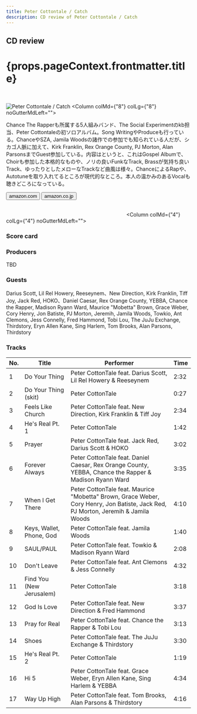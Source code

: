 ```yaml
---
title: Peter Cottontale / Catch
description: CD review of Peter Cottontale / Catch
---
```



<h2>CD review</h2>
<h1 className="h1--no--margin">{props.pageContext.frontmatter.title}</h1>

<br/>
<Row  className="image-card-group">
	<Column colMd={"4"} colLg={"4"} noGutterMdLeft="">
       <ImageCard>

![Peter Cottontale / Catch](../../images/cd/petercottontale1L.jpg) 
</ImageCard>
	</Column>
	<Column colMd={"8"} colLg={"8"} noGutterMdLeft="">
	<p>
	Chance The Rapperも所属する5人組みバンド、The Social Experimentのkb担当、Peter Cottontaleの初ソロアルバム。Song WritingやProduceも行っている。ChanceやSZA, Jamila Woodsの諸作での参加でも知られている人だが、シカゴ人脈に加えて、Kirk Franklin, Rex Orange County, PJ Morton, Alan ParsonsまでGuest参加している。内容はというと、これはGospel Albumで、Choirも参加した本格的なものや、ノリの良いFunkなTrack, Brassが気持ち良いTrack、ゆったりとしたメローなTrackなど曲風は様々。ChanceによるRapや、Autotuneを取り入れてるところが現代的なところ。本人の温かみのあるVocalも聴きどころになっている。
	</p>
	<div>
	    <Button href="https://amzn.to/2XhGtzP" kind="primary" size="small" renderIcon={ArrowUpRight24}>
          amazon.com
        </Button>
        <Button href="https://amzn.to/3gD9hKN" kind="secondary" size="small" renderIcon={ArrowUpRight24}>
          amazon.co.jp
        </Button>
	</div>
	<a style="display:inline-block;overflow:hidden;background:url(https://linkmaker.itunes.apple.com/ja-jp/lockup.svg?releaseDate=2020-04-17&kind=album&bubble=apple_music&style=mono-black) no-repeat;width:180px;height:45px;" href="https://geo.music.apple.com/jp/album/catch/1507296447?mt=1&app=music&ls=1&at=11lcug"></a>
	<a style="display:inline-block;overflow:hidden;background:url(https://linkmaker.itunes.apple.com/ja-jp/badge-lrg.svg?releaseDate=2020-04-17T00:00:00Z&kind=album&bubble=itunes_music) no-repeat;width:140px;height:45px;" href="https://geo.music.apple.com/jp/album/catch/1507296447?app=itunes&at=11lcug"></a>
	</Column>
</Row>
<Row >
	<Column colMd={"4"} colLg={"4"} noGutterMdLeft="">
<div>
    <h3>Score card</h3>
	<SliderJS1 value="4" />
    <SliderJS2 value="2" />
	<SliderJS3 value="1" />
    <SliderJS4 value="9" />
</div>
</Column>
<Column colMd={"8"} colLg={"8"} noGutterMdLeft="">
<div>
<h3>Producers</h3>
<p>TBD</p>
<h3>Guests</h3>
<p>
Darius Scott, Lil Rel Howery, Reeseynem、New Direction, Kirk Franklin, Tiff Joy, Jack Red, HOKO、Daniel Caesar, Rex Orange County, YEBBA, Chance the Rapper, Madison Ryann Ward, Maurice &quot;Mobetta&quot; Brown, Grace Weber, Cory Henry, Jon Batiste, PJ Morton, Jeremih, Jamila Woods, Towkio, Ant Clemons, Jess Connelly, Fred Hammond, Tobi Lou, The JuJu Exchange, Thirdstory, Eryn Allen Kane, Sing Harlem, Tom Brooks, Alan Parsons, Thirdstory
</p>
</div>
</Column>
</Row>

<h3>Tracks</h3>

| No. |	Title	                 |	Performer	                                                                                                                     | Time |
| --- |	------------------------ | --------------------------------------------------------------------------------------------------------------------------------- | ---- |
| 1	  |	Do Your Thing	         | Peter CottonTale feat. Darius Scott, Lil Rel Howery & Reeseynem	                                                                 | 2:32 |
| 2	  |	Do Your Thing (skit)	 | Peter CottonTale	                                                                                                                 | 0:27 |
| 3	  |	Feels Like Church	     | Peter CottonTale feat. New Direction, Kirk Franklin & Tiff Joy	                                                                 | 2:34 |
| 4	  |	He's Real Pt. 1	         | Peter CottonTale	                                                                                                                 | 1:42 |
| 5	  |	Prayer	                 | Peter CottonTale feat. Jack Red, Darius Scott & HOKO	                                                                             | 3:02 |
| 6	  |	Forever Always	         | Peter CottonTale feat. Daniel Caesar, Rex Orange County, YEBBA, Chance the Rapper & Madison Ryann Ward	                         | 3:35 |
| 7	  |	When I Get There	     | Peter CottonTale feat. Maurice "Mobetta" Brown, Grace Weber, Cory Henry, Jon Batiste, Jack Red, PJ Morton, Jeremih & Jamila Woods | 4:10 |
| 8	  |	Keys, Wallet, Phone, God | Peter CottonTale feat. Jamila Woods	                                                                                             | 1:40 |
| 9	  |	SAUL/PAUL	             | Peter CottonTale feat. Towkio & Madison Ryann Ward	                                                                             | 2:08 |
| 10  |	Don't Leave	             | Peter CottonTale feat. Ant Clemons & Jess Connelly	                                                                             | 4:32 |
| 11  |	Find You (New Jerusalem) | Peter CottonTale	                                                                                                                 | 3:18 |
| 12  |	God Is Love	             | Peter CottonTale feat. New Direction & Fred Hammond	                                                                             | 3:37 |
| 13  |	Pray for Real	         | Peter CottonTale feat. Chance the Rapper & Tobi Lou	                                                                             | 3:13 |
| 14  |	Shoes	                 | Peter CottonTale feat. The JuJu Exchange & Thirdstory	                                                                         | 3:30 |
| 15  |	He's Real Pt. 2	         | Peter CottonTale	                                                                                                                 | 1:19 |
| 16  |	Hi 5	                 | Peter CottonTale feat. Grace Weber, Eryn Allen Kane, Sing Harlem & YEBBA	                                                         | 4:34 |
| 17  |	Way Up High	             | Peter CottonTale feat. Tom Brooks, Alan Parsons & Thirdstory	                                                                     | 4:16 |
